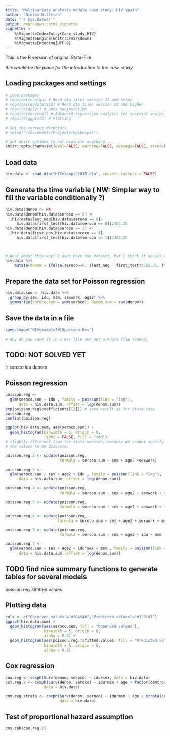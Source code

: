 ```yaml
---
title: "Multivariate analysis module case study: HIV spain"
author: "Niklas Willrich"
date: "`r Sys.Date()`"
output: rmarkdown::html_vignette
vignette: >
    %\VignetteIndexEntry{Case_study_HIV}
    %\VignetteEngine{knitr::rmarkdown}
    %\VignetteEncoding{UTF-8}
---
```



This is the R version of original Stata-File

_this would be the place for the introduction to the case study_

## Loading packages and settings

```r
# Load packages
# require(foreign) # Read dta files version 12 and below
# require(readstata13) # Read dta files version 13 and higher
# require(dplyr) # Data manipulation
# require(survival) # Advanced regression analysis for survival analysis
# require(ggplot2) # Plotting

# Set the correct directory
# setwd("~/Documents/Projekte/epihelper")

# Set knitr options to not evaluate anything
knitr::opts_chunk$set(eval=FALSE, warning=FALSE, message=FALSE, error=FALSE, comment=FALSE)
```


## Load data
```r
hiv.data <- read.dta("HIVexample2015.dta", convert.factors = FALSE)
```

## Generate the time variable ( NW: Simpler way to fill the variable conditionally ?)
```r
hiv.data$denom <- NA
hiv.data$denom[hiv.data$seroco == 0] <-
  (hiv.data$last_neg[hiv.data$seroco == 0]-
     hiv.data$first_test[hiv.data$seroco == 0])/365.25
hiv.data$denom[hiv.data$seroco == 1] <-
  (hiv.data$first_pos[hiv.data$seroco == 1]-
     hiv.data$first_test[hiv.data$seroco == 1])/365.25



# What about this way? I dont have the dataset, but I think it should work (Jakob)
hiv.data %>% 
    mutate(denom = ifelse(seroco==0, (last_neg - first_test)/365.25, (first_pos - first_test)/365.25 ))

```


## Prepare the data set for Poisson regression
```r
hiv.data.sum <- hiv.data %>%
  group_by(sex, idu, msm, sexwork, age2) %>%
  summarize(seroco.sum = sum(seroco), denom.sum = sum(denom))
```


## Save the data in a file
```r
save.image("HIVexample2015poisson.Rsv")

# Why do you save it in a Rsv file and not a Rdata file (Jakob)
```



## TODO: NOT SOLVED YET
ir seroco idu denom

## Poisson regression
```r
poisson.reg <-
  glm(seroco.sum ~ idu , family = poisson(link = "log"),
      data = hiv.data.sum, offset = log(denom.sum))
exp(poisson.reg$coefficients[[2]]) # same result as for Stata case
poisson.reg
confint(poisson.reg)

ggplot(hiv.data.sum, aes(seroco.sum)) +
  geom_histogram(binwidth = 5, origin = 0,
                 right = FALSE, fill = "red")
# slightly different from the stata-version, because we cannot specify
# the values to be discrete.

poisson.reg.2 <- update(poisson.reg,
                        formula = seroco.sum ~ sex + age2 +sexwork)

poisson.reg.3 <-
  glm(seroco.sum ~ sex + age2 + idu , family = poisson(link = "log"),
      data = hiv.data.sum, offset = log(denom.sum))

poisson.reg.4 <- update(poisson.reg,
                        formula = seroco.sum ~ sex + age2 + sexwork + idu + msm )

poisson.reg.5 <- update(poisson.reg,
                        formula = seroco.sum ~ sex + age2 + sexwork + idu )

poisson.reg.6 <- update(poisson.reg,
                       formula = seroco.sum ~ sex + age2 + sexwork + msm  )

poisson.reg.7 <- update(poisson.reg,
                        formula = seroco.sum ~ sex + age2 + idu + msm )

poisson.reg.7 <-
  glm(seroco.sum ~ sex + age2 + idu*sex + msm , family = poisson(link = "log"),
      data = hiv.data.sum, offset = log(denom.sum))

```


## TODO find nice summary functions to generate tables for several models
poisson.reg.7$fitted.values


## Plotting data
```r
cols <- c("Observed values"="#f04546","Predicted values"="#3591d1")
ggplot(hiv.data.sum) +
  geom_histogram(aes(seroco.sum, fill = "Observed values"),
                 binwidth = 5, origin = 0,
                 alpha = 0.5) +
  geom_histogram(aes(poisson.reg.7$fitted.values, fill = "Predicted values"),
                 binwidth = 5, origin = 0,
                 alpha = 0.5)
```


## Cox regression
```r
cox.reg <- coxph(Surv(denom, seroco) ~ idu+sex, data = hiv.data)
cox.reg.2 <- coxph(Surv(denom, seroco) ~ idu*msm + age + factor(centrocod),
                 data = hiv.data)

cox.reg.strata <- coxph(Surv(denom, seroco) ~ idu*msm + age + strata(centrocod),
                        data = hiv.data)

```


## Test of proportional hazard assumption
```r
cox.zph(cox.reg.2)
```

